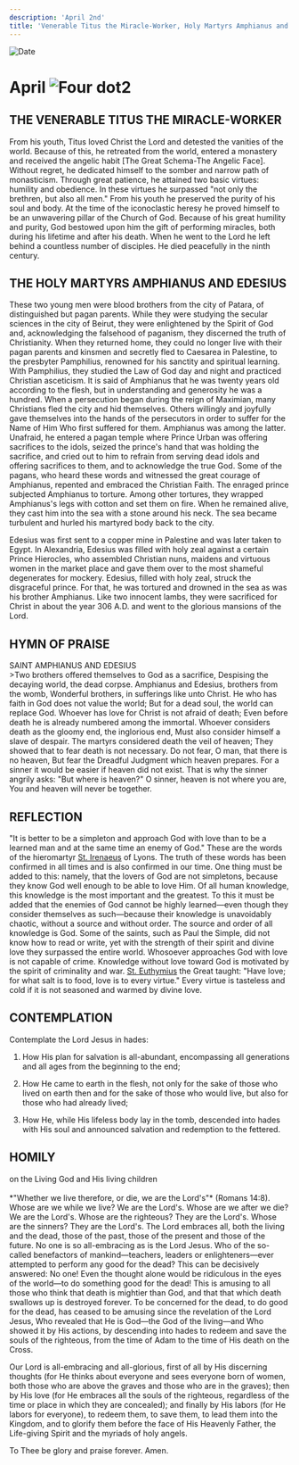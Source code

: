 ```yaml
---
description: 'April 2nd'
title: 'Venerable Titus the Miracle-Worker, Holy Martyrs Amphianus and Edesius'
---
```


<CustomPaginator />
<RunningHead />

<Image src="/title-imprint.png" height={68} width={50} alt="Date" className="title-imprint"/>

# <div id="date">April <Image className="four-dot" src="/four-dot.png" height={15} width={15} alt="Four dot" />2</div>

## THE VENERABLE TITUS THE MIRACLE-WORKER

From his youth, Titus loved Christ the Lord and detested the vanities of the world. Because of this, he retreated from the world, entered a monastery and received the angelic habit [The Great Schema-The Angelic Face]. Without regret, he dedicated himself to the somber and narrow path of monasticism. Through great patience, he attained two basic virtues: humility and obedience. In these virtues he surpassed "not only the brethren, but also all men." From his youth he preserved the purity of his soul and body. At the time of the iconoclastic heresy he proved himself to be an unwavering pillar of the Church of God. Because of his great humility and purity, God bestowed upon him the gift of performing miracles, both during his lifetime and after his death. When he went to the Lord he left behind a countless number of disciples. He died peacefully in the ninth century.

## THE HOLY MARTYRS AMPHIANUS AND EDESIUS

These two young men were blood brothers from the city of Patara, of distinguished but pagan parents. While they were studying the secular sciences in the city of Beirut, they were enlightened by the Spirit of God and, acknowledging the falsehood of paganism, they discerned the truth of Christianity. When they returned home, they could no longer live with their pagan parents and kinsmen and secretly fled to Caesarea in Palestine, to the presbyter Pamphilius, renowned for his sanctity and spiritual learning. With Pamphilius, they studied the Law of God day and night and practiced Christian asceticism. It is said of Amphianus that he was twenty years old according to the flesh, but in understanding and generosity he was a hundred. When a persecution began during the reign of Maximian, many Christians fled the city and hid themselves. Others willingly and joyfully gave themselves into the hands of the persecutors in order to suffer for the Name of Him Who first suffered for them. Amphianus was among the latter. Unafraid, he entered a pagan temple where Prince Urban was offering sacrifices to the idols, seized the prince's hand that was holding the sacrifice, and cried out to him to refrain from serving dead idols and offering sacrifices to them, and to acknowledge the true God. Some of the pagans, who heard these words and witnessed the great courage of Amphianus, repented and embraced the Christian Faith. The enraged prince subjected Amphianus to torture. Among other tortures, they wrapped Amphianus's legs with cotton and set them on fire. When he remained alive, they cast him into the sea with a stone around his neck. The sea became turbulent and hurled his martyred body back to the city.

Edesius was first sent to a copper mine in Palestine and was later taken to Egypt. In Alexandria, Edesius was filled with holy zeal against a certain Prince Hierocles, who assembled Christian nuns, maidens and virtuous women in the market place and gave them over to the most shameful degenerates for mockery. Edesius, filled with holy zeal, struck the disgraceful prince. For that, he was tortured and drowned in the sea as was his brother Amphianus. Like two innocent lambs, they were sacrificed for Christ in about the year 306 A.D. and went to the glorious mansions of the Lord.


## HYMN OF PRAISE
<div style={{textAlign:'center', color:'crimson', fontWeight:'bold'}}>
SAINT AMPHIANUS AND EDESIUS
</div>
>Two brothers offered themselves to God as a sacrifice,  
Despising the decaying world, the dead corpse.  
Amphianus and Edesius, brothers from the womb,  
Wonderful brothers, in sufferings like unto Christ.  
He who has faith in God does not value the world;  
But for a dead soul, the world can replace God.  
Whoever has love for Christ is not afraid of death;  
Even before death he is already numbered among the immortal.  
Whoever considers death as the gloomy end, the inglorious end,  
Must also consider himself a slave of despair.  
The martyrs considered death the veil of heaven;  
They showed that to fear death is not necessary.  
Do not fear, O man, that there is no heaven,  
But fear the Dreadful Judgment which heaven prepares.  
For a sinner it would be easier if heaven did not exist.  
That is why the sinner angrily asks:  
"But where is heaven?"  
O sinner, heaven is not where you are,  
You and heaven will never be together.  


## REFLECTION

"It is better to be a simpleton and approach God with love than to be a learned man and at the same time an enemy of God." These are the words of the hieromartyr [St. Irenaeus](/august/23rd#the-hieromarty-priest-martyr-irenaeusbishop-of-lyons) of Lyons. The truth of these words has been confirmed in all times and is also confirmed in our time. One thing must be added to this: namely, that the lovers of God are not simpletons, because they know God well enough to be able to love Him. Of all human knowledge, this knowledge is the most important and the greatest. To this it must be added that the enemies of God cannot be highly learned—even though they consider themselves as such—because their knowledge is unavoidably chaotic, without a source and without order. The source and order of all knowledge is God. Some of the saints, such as Paul the Simple, did not know how to read or write, yet with the strength of their spirit and divine love they surpassed the entire world. Whosoever approaches God with love is not capable of crime. Knowledge without love toward God is motivated by the spirit of criminality and war. [St. Euthymius](/january/20th) the Great taught: "Have love; for what salt is to food, love is to every virtue." Every virtue is tasteless and cold if it is not seasoned and warmed by divine love.


## CONTEMPLATION

Contemplate the Lord Jesus in hades:

1. How His plan for salvation is all-abundant, encompassing all generations and all ages from the beginning to the end;

2. How He came to earth in the flesh, not only for the sake of those who lived on earth then and for the sake of those who would live, but also for those who had already lived;

3. How He, while His lifeless body lay in the tomb, descended into hades with His soul and announced salvation and redemption to the fettered.


## HOMILY
<div style={{textAlign:'center', color:'crimson', fontWeight:'bold'}}>
on the Living God and His living children
</div><br />
<div style={{textAlign:'right'}}>
*"Whether we live therefore, or die, we are the Lord's"* (Romans 14:8).
</div>
Whose are we while we live? We are the Lord's. Whose are we after we die? We are the Lord's. Whose are the righteous? They are the Lord's. Whose are the sinners? They are the Lord's. The Lord embraces all, both the living and the dead, those of the past, those of the present and those of the future. No one is so all-embracing as is the Lord Jesus. Who of the so-called benefactors of mankind—teachers, leaders or enlighteners—ever attempted to perform any good for the dead? This can be decisively answered: No one! Even the thought alone would be ridiculous in the eyes of the world—to do something good for the dead! This is amusing to all those who think that death is mightier than God, and that that which death swallows up is destroyed forever. To be concerned for the dead, to do good for the dead, has ceased to be amusing since the revelation of the Lord Jesus, Who revealed that He is God—the God of the living—and Who showed it by His actions, by descending into hades to redeem and save the souls of the righteous, from the time of Adam to the time of His death on the Cross.

Our Lord is all-embracing and all-glorious, first of all by His discerning thoughts (for He thinks about everyone and sees everyone born of women, both those who are above the graves and those who are in the graves); then by His love (for He embraces all the souls of the righteous, regardless of the time or place in which they are concealed); and finally by His labors (for He labors for everyone), to redeem them, to save them, to lead them into the Kingdom, and to glorify them before the face of His Heavenly Father, the Life-giving Spirit and the myriads of holy angels.

To Thee be glory and praise forever. Amen.